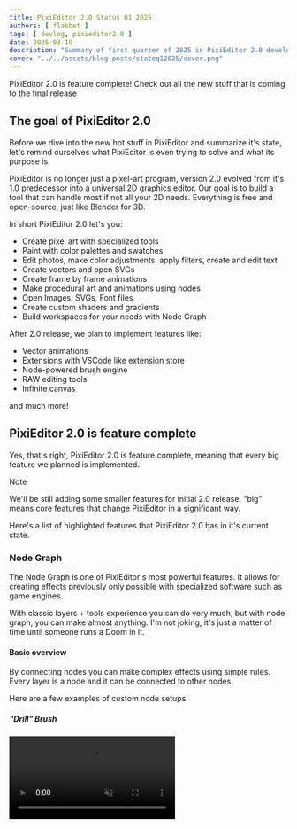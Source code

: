 ```yaml
---
title: PixiEditor 2.0 Status Q1 2025
authors: [ flabbet ] 
tags: [ devlog, pixieditor2.0 ]
date: 2025-03-19
description: "Summary of first quarter of 2025 in PixiEditor 2.0 development"
cover: "../../assets/blog-posts/stateq12025/cover.png"
---
```


PixiEditor 2.0 is feature complete! Check out all the new stuff that is coming to the final release

## The goal of PixiEditor 2.0

Before we dive into the new hot stuff in PixiEditor and summarize it's state, let's remind ourselves what PixiEditor is even trying to solve and what its purpose is.

PixiEditor is no longer just a pixel-art program, version 2.0 evolved from it's 1.0 predecessor into a universal 2D graphics editor. Our goal is to build a tool that can handle most if not all your 2D needs.
Everything is free and open-source, just like Blender for 3D.

In short PixiEditor 2.0 let's you:

- Create pixel art with specialized tools
- Paint with color palettes and swatches
- Edit photos, make color adjustments, apply filters, create and edit text
- Create vectors and open SVGs
- Create frame by frame animations
- Make procedural art and animations using nodes
- Open Images, SVGs, Font files
- Create custom shaders and gradients
- Build workspaces for your needs with Node Graph

After 2.0 release, we plan to implement features like:

- Vector animations
- Extensions with VSCode like extension store
- Node-powered brush engine
- RAW editing tools
- Infinite canvas

and much more!

## PixiEditor 2.0 is feature complete

Yes, that's right, PixiEditor 2.0 is feature complete, meaning that every big feature we planned is implemented.

> [!NOTE]
> We'll be still adding some smaller features for initial 2.0 release, "big" means core features that change PixiEditor in a significant way.


Here's a list of highlighted features that PixiEditor 2.0 has in it's current state.

### Node Graph

The Node Graph is one of PixiEditor's most powerful features. It allows for creating effects previously only possible with specialized software such as game engines.

With classic layers + tools experience you can do very much, but with node graph, you can make almost anything. I'm not joking, it's just a matter of time until someone runs a Doom in it.

#### Basic overview

By connecting nodes you can make complex effects using simple rules. Every layer is a node and it can be connected to other nodes. 

Here are a few examples of custom node setups:

##### _"Drill" Brush_
<video src="/videos/stateq12025/Pond.webm" width={700} muted autoPlay loop controls/>

##### _Procedurally Generated Islands with seasons animation_
<video src="/videos/stateq12025/Island.webm" width={700} muted autoPlay loop controls/>

#### What nodes are available?

PixiEditor doesn't have a concept of Adjustment Layers; instead, the Node Graph is used to apply different kinds of effects, filters, and adjustments.

There are a few main node groups:

**Filters**: Common image modifications such as Blur, Shadow, Grayscale, Color Adjustments etc. Filters can be chained to combine multiple effects into a single result.

![Filters](/img/blog-posts/stateq12025/monke.jpg)

**Image**: Nodes used to generate images and modify existing ones such as Noise, Tile, Mask and Modify Image Shader Graph

![Tiles](/img/blog-posts/stateq12025/Tiles.png)

**Effects**: Custom effects node such as Outline and Shader Node

![Effects](/img/blog-posts/stateq12025/Outline.png)

**Shape**: Nodes related to vectors like Text on path, Distribute points, Rasterize Shape

![Shapes](/img/blog-posts/stateq12025/shapes.png)

**Matrix**: Transformation related nodes such as Offset, Scale, Rotate, Skew

![Matrix](/img/blog-posts/stateq12025/transform.png)

**Animation**: Nodes related to timeline and animating. Mainly Time node that contains Active Frame and Normalized Time

<video src="/videos/stateq12025/Anim.webm" loop autoplay mute controls width={700}/>


**Numbers**: Math operations related nodes 

In version 2.0.0.66 there are 47 nodes but it's most likely not a final number for initial stable release.

#### Node Workspaces

To solve the issue of constant need of reattaching nodes to see their effect, we've implemented a special node called "Preview" which creates a custom output that can be toggled in the viewport settings

<video src="/videos/stateq12025/Workspace.webm" loop autoplay mute controls width={700}/>

In the video above, there's only one file that has a graph with multiple outputs. By creating 3 viewports for the same image, you can preview all the outputs at once.

This is a very powerful feature that allows you to create entire workspaces. We've made a [reusable pixel art case study](https://www.youtube.com/watch?v=ghLrq0Wx41o) to demonstrate its use.

#### Custom Shaders

One of the elements that were tightly associated with game engines are shaders, or more like the ability to create custom ones. In PixiEditor 2.0 you have full control over that and we've built 2 ways you can make them.

1. Shader Graph (aka Modify Image Node) - it's a visual way to make shaders. It has low learning curve and allows for rapid prototyping.

![Shader Graph](/img/blog-posts/stateq12025/ShaderGraph.png)

2. Shader Node - It's a more advanced approach but more flexible, you can write shader code directly using language called SKSL.

![Shader Node](/img/blog-posts/stateq12025/ShaderNode.png)

You can use either built-in mini text editor to write shaders or open it in external app such as VS Code.

### Animations

One of the most requested features in PixiEditor 1.0 was frame by frame animations, and we've finally delivered. 

<video src="/videos/stateq12025/Slime.webm" loop autoplay mute controls width={700}/>

But that's not the end, except classic cels you can utilize node graph to create procedural animations.

<video src="/videos/stateq12025/Anim.webm" loop autoplay mute controls width={700}/>

You can render them as a video (gif, mp4) or export to spritesheet for your games.

One missing piece of the puzzle is key frame animations and vector animations, but that's coming later after 2.0 release.

### Toolsets

Toolset is a set of preconfigured tools for certain scenarios. The same tools in different toolsets might behave differently. 

For example pen tool (brush) is present both in pixel art and painting toolset, but in pixel art is preconfigured
for pixel-perfect drawing while in painting for high-resolution.

PixiEditor is built around the idea that you can mix all the toolsets in one document. 

Pixel art + vectors? More than welcome!

### Pixel Art Toolset

You can create pixel arts with dedicated tools, such as:

#### Brush with pixel-perfect option
<video src="/videos/stateq12025/PixelPerfect.webm" width={700} loop muted autoPlay controls/>


#### Transform (scale, move, skew, rotate, perspective) selection and layers
<video src="/videos/stateq12025/Skew.webm" width={700} loop muted autoPlay controls/>
#### Fill bucket
<video src="/videos/stateq12025/Fill.webm" width={700} loop muted autoPlay controls/>
#### Pixel-perfect shapes: Line, ellipse and rectangle
<video src="/videos/stateq12025/ShapesPp.webm" width={700} loop muted autoPlay controls/>
#### Non-destructive, pixel-perfect text tool
<video src="/videos/stateq12025/TextPp.webm" width={700} loop muted autoPlay controls/>
#### Pixel Eraser

I could put a video, but it's just a eraser, it erases pixels. Everyone knows how eraser work.

#### Brightness tool (darkens/lightens pixels)

<video src="/videos/stateq12025/Brightness.webm" width={700} loop muted autoPlay controls/>

### Painting Toolset

Painting toolset is suited for more traditional drawing and editing. All the tools are anti-aliased and suited for high-resolution scenarios.

It includes tools such as:

#### Brush and eraser with hardness and spacing settings
![SoftBrush](/img/blog-posts/stateq12025/SoftBrush.png)

#### Transform (scale, move, skew, rotate, perspective) selection and layers

<video src="/videos/stateq12025/Image Editing.webm" width={700} loop muted autoPlay controls/>

#### Fill bucket and magic wand with tolerance

![Selection](/img/blog-posts/stateq12025/Sele.jpg)

#### Anti-aliased shapes (line, rectangle, ellipse)

![Anti Aliased Shapes](/img/blog-posts/stateq12025/AAS.png)

#### Non-destructive text tool

![Meme](/img/blog-posts/stateq12025/Drake.png)

### Vector Toolset

PixiEditor natively supports editing vectors in High DPI, meaning you can edit low-res documents and combine it with vectors that will rendered crisp on the same canvas.

All vectors are non-destructive, they are preserved on separate layers and can be edited anytime.

It includes tools such as:

#### Path tool: Create Bézier Curves and Polygons
<video src="/videos/stateq12025/Vectors.webm" width={700} loop muted autoPlay controls/>
#### Line, Ellipse and Rectangle
![Shapes Vector](/img/blog-posts/stateq12025/ShapesVector.png)
#### Text
![Vector Font](/img/blog-posts/stateq12025/mcf.png)

It's far from end of the list, vectors and vector layers are very powerful in combination with [Node Graph](#node-graph)

### Gradients

You can easily create 3 types of gradients: 

- Linear
- Radial
- Conic

by creating a shape and assigning a gradient to a fill or a stroke

<video src="/videos/stateq12025/Gradients.webm" width={700} loop muted autoPlay controls/>

It works on every shape and text from all toolsets. Some nodes also support picking gradients. The text in the video example is also made with a linear gradient.

### Autosave

Losing work sucks. That's why we've added snapshot autosave system that periodically makes a copy of your work, so you can work with peace of mind.

Additionally, PixiEditor saves sessions, so you can doodle whatever you want, close it and return to it later without manually saving.

### Linear blending

Unlike _a very popular_ blue program for editing raster graphics, we've set linear blending as a default. In short, linear blending is a more proper way to mix colors in computer graphics. If you are interested
about how it works in more detail, I recommend reading [this fantastic blog post by Björn Ottosson](https://bottosson.github.io/posts/colorwrong/).

We didn't get rid of sRGB blending, it is used by default when opening SVG files to maximally maintain visual coherence with web browsers. You can also manually set your document to use it via command palette (search bar on the top)

### Snapping

Making logos or any other vectors without snapping would be a nightmare, so we've added it.

<video src="/videos/stateq12025/Snappo.webm" width={700} loop muted autoPlay controls/>

### Supported Files

PixiEditor supports more file types than you can expect. It can open images, vectors, palettes and even font files. You can export images, SVGs and gifs/videos.

here's a full list:

<table><thead>
  <tr>
    <th>Name</th>
    <th>Open</th>
    <th>Save</th>
  </tr></thead>
<tbody>
  <tr>
    <td>Png</td>
    <td>yes</td>
    <td>yes</td>
  </tr>
  <tr>
    <td>Bmp</td>
    <td>yes</td>
    <td>yes</td>
  </tr>
  <tr>
    <td>Gif</td>
    <td>yes</td>
    <td>yes</td>
  </tr>
  <tr>
    <td>Jpg</td>
    <td>yes</td>
    <td>yes</td>
  </tr>
  <tr>
    <td>Mp4</td>
    <td>no</td>
    <td>yes</td>
  </tr>
  <tr>
    <td>Ttf</td>
    <td>yes</td>
    <td>no</td>
  </tr>
  <tr>
    <td>Otf</td>
    <td>yes</td>
    <td>no</td>
  </tr>
  <tr>
    <td>Pixi</td>
    <td>yes</td>
    <td>yes</td>
  </tr>
  <tr>
    <td>Svg</td>
    <td>yes*</td>
    <td>yes</td>
  </tr>
  <tr>
    <td>WebP</td>
    <td>yes</td>
    <td>yes</td>
  </tr>
</tbody>
</table>

*SVG is a huge format that supports tons of tags and features and PixiEditor doesn't support all of them.


#### Color Palettes: 

<table><thead>
  <tr>
    <th>Name</th>
    <th>Open</th>
    <th>Save</th>
  </tr></thead>
<tbody>
  <tr>
    <td>Cls</td>
    <td>yes</td>
    <td>yes</td>
  </tr>
  <tr>
    <td>Jasc Palette <br/>.pal, .psppalette</td>
    <td>yes</td>
    <td>yes</td>
  </tr>
  <tr>
    <td>CorelDraw .pal</td>
    <td>yes</td>
    <td>yes</td>
  </tr>
  <tr>
    <td>DeluxePaint<br/>.bbm, .lbm</td>
    <td>yes</td>
    <td>no</td>
  </tr>
  <tr>
    <td>Gimp GPL .pal</td>
    <td>yes</td>
    <td>yes</td>
  </tr>
  <tr>
    <td>Hex</td>
    <td>yes</td>
    <td>yes</td>
  </tr>
  <tr>
    <td>Paint.NET Palette .txt</td>
    <td>yes</td>
    <td>yes</td>
  </tr>
  <tr>
    <td>Pixi</td>
    <td>yes</td>
    <td>no</td>
  </tr>
  <tr>
    <td>Png</td>
    <td>yes</td>
    <td>yes</td>
  </tr>
</tbody>
</table>

#### Shortcuts

<table><thead>
  <tr>
    <th>Name</th>
    <th>Open</th>
    <th>Save</th>
  </tr></thead>
<tbody>
  <tr>
    <td>PixiShorts .pixisc</td>
    <td>yes</td>
    <td>yes</td>
  </tr>
  <tr>
    <td>Json .json</td>
    <td>yes</td>
    <td>yes</td>
  </tr>
  <tr>
    <td>Aseprite Shortcuts<br/>.aseprite-keys</td>
    <td>yes</td>
    <td>no</td>
  </tr>
</tbody>
</table>

#### Ttf and Otf?

While PixiEditor is not suited for creating fonts, it can open ttf and otf files. It's especially useful when you want to edit glyphs in a font and put it in the logo or somewhere else (yes you can convert a text into a vector).

Additionally, using CTRL + SHIFT + C on a selected character, will copy it's unicode to the clipboard. 

I use it when working with PixiEditor icon fonts. Using PixiEditor to make PixiEditor is very cool.

![Fonts](/img/blog-posts/stateq12025/Fonts.png)

### Other worth-noting features from 1.0

There are of course all the stuff from 1.0 that I didn't list. 

- Palettes System with browser
- Lospec palettes one-click import
- Symmetry drawing
- Grid
- Command Search

## Linux, MacOS and Founder's Edition

We are very happy to announce that 2.0 release will be available on all 3 major operating systems!

We have one _but_ though. We are a small team and I (flabbet) quit my job to make PixiEditor full time, donations on [OpenCollective](https://opencollective.com/pixieditor) are nowhere near close to provide a living for me, not speaking about compensating other core contributors. 

So to gather funds for further development, we've decided to create Founder's Edition, a version of PixiEditor that contains everything that [Supporter Pack](https://store.steampowered.com/app/2435860/PixiEditor__Supporter_Pack/) did + 
additional stuff that will be announced later, but it will be additional content (something like premade workspaces, node setups, assets with stuff that you can use in your art), not features. PixiEditor is free and will be fully free and open source.

In fact we are converting Supporter Pack to Founder's Pack. The price will also increase. If you own Supporter Pack, you won't need to pay additionally.

So, about that _but_, MacOS version will **only** be Founder's Edition until we gather enough funds to continue development. Please do not confuse this with making PixiEditor paid, if you want you'll still be 
able to compile it from source and run on MacOS without paying. 

Why MacOS and not other systems? It's simple, making apps for Apple devices requires money from the beginning, you basically can't distribute your app on apple devices without paying yearly fee to Apple. 

Also, _**PixiEditor for MacOS won't be on Steam until we release free version!**_ 

The Microsoft Store version will also be limited to the Founder's Edition as a way to support us

## What's next?

We have tons of plans, and we would like to implement a lot of awesome functionalities, however to make it happen we need your help!

If you support our vision and want to help, please consider [donating](https://pixieditor.net/donate) or contributing directly.

One of our biggest goals after 2.0 release is making proper extensions API with extension store (Similar to Visual Studio Code). 
Our extension API will utilize WASI components, which means you'll be able to write extensions for PixiEditor in almost any programming language!

## Contributing

We are looking for contributors! 


If you are interested in making PixiEditor the ultimate 2D tool, check out our [Contributing Guide](https://github.com/PixiEditor/PixiEditor/blob/master/CONTRIBUTING.md). 
We've refreshed our GitHub to make it more welcoming for new contributors, also join the [Discord](https://discord.gg/qSRMYmq) and [Forum](https://forum.pixieditor.net). 

We need testers, developers, translators. If you think you can help us, please do!

## Summary

PixiEditor 2.0 is in a very advanced beta, which means release of stable version will be quite soon, though I can't provide an exact date yet. However the beta is open, so if you want to play around it, [check it out here](https://pixieditor.net/docs/open-beta).

I hope to hear from you soon!